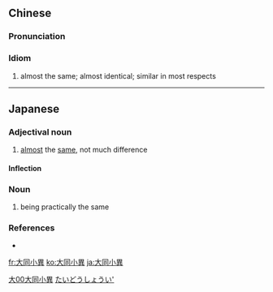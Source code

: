 {{also|大同小异}}
==Chinese==
{{zh-forms|s=大同小异|type=211}}

===Pronunciation===
{{zh-pron
|m=dàtóngxiǎoyì
|c=daai6 tung4 siu2 ji6
|mn=tāi-tông-sió-ī/tāi-tông-siáu-īⁿ
|cat=cy
}}

===Idiom===
{{zh-idiom}}

# almost the same; almost identical; similar in most respects

[[Category:Advanced Mandarin|大00大同小異]]

----

==Japanese==
{{ja-kanjitab|だい|どう|しょう|い|yomi=on}}

===Adjectival noun===
{{ja-adj|infl=na|だいどうしょうい}}

# [[almost]] the [[same]], not much difference

====Inflection====
{{ja-na|大同小異|だいどうしょうい}}

===Noun===
{{ja-noun|だいどうしょうい}}

# being practically the same

===References===
* {{R:Shogakukan}}

[[Category:Yojijukugo|たいどうしょうい']]

[[fr:大同小異]]
[[ko:大同小異]]
[[ja:大同小異]]